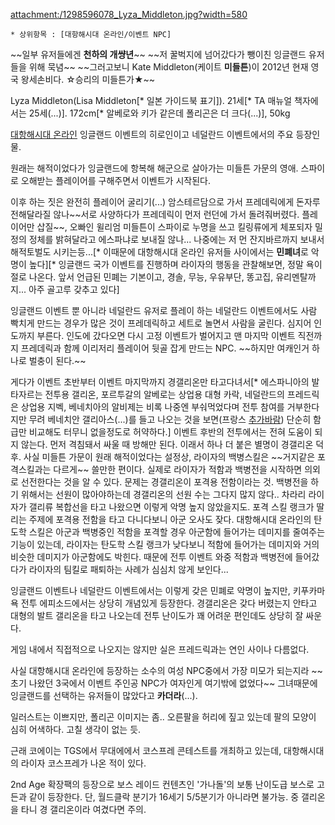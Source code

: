 attachment:/1298596078_Lyza_Middleton.jpg?width=580

 * 상위항목 : [대항해시대 온라인/이벤트 NPC]

~~일부 유저들에겐 '''천하의 개썅년'''~~
~~저 꿀벅지에 넘어갔다가 뺑이친 잉글랜드 유저들을 위해 묵념~~
~~그러고보니 Kate Middleton(케이트 '''미들튼''')이 2012년 현재 영국 왕세손비다. ☆승리의 미들튼가★~~


Lyza Middleton(Lisa Middleton[* 일본 가이드북 표기]). 21세[* TA 매뉴얼 책자에서는 25세(...)]. 172cm[* 알베로와 키가 같은데 폴리곤은 더 크다(...)], 50kg

[[대항해시대 온라인]] 잉글랜드 이벤트의 히로인이고 네덜란드 이벤트에서의 주요 등장인물.

원래는 해적이었다가 잉글랜드에 항복해 해군으로 살아가는 미들튼 가문의 영애. 스파이로 오해받는 플레이어를 구해주면서 이벤트가 시작된다.

이후 하는 짓은 완전히 플레이어 굴리기(...) 암스테르담으로 가서 프레데릭에게 돈자루 전해달라질 않나~~서로 사양하다가 프레데릭이 먼저 런던에 가서 돌려줘버렸다. 플레이어만 삽질~~, 오빠인 윌리엄 미들튼이 스파이로 누명을 쓰고 킬링류에게 체포되자 밀정의 정체를 밝혀달라고 에스파냐로 보내질 않나... 나중에는 저 먼 잔지바르까지 보내서 해적토벌도 시키는등...[* 이때문에 대항해시대 온라인 유저들 사이에서는 '''민폐녀'''로 악명이 높다][* 잉글랜드 국가 이벤트를 진행하며 라이자의 행동을 관찰해보면, 정말 욕이 절로 나온다. 앞서 언급된 민폐는 기본이고, 경솔, 무능, 우유부단, 똥고집, 유리멘탈까지... 아주 골고루 갖추고 있다]

잉글랜드 이벤트 뿐 아니라 네덜란드 유저로 플레이 하는 네덜란드 이벤트에서도 사람 빡치게 만드는 경우가 많은 것이 프레데릭하고 세트로 놀면서 사람을 굴린다. 심지어 인도까지 부른다. 인도에 갔다오면 다시 고정 이벤트가 벌어지고 맨 마지막 이벤트 직전까지 프레데릭과 함께 이리저리 플레이어 뒷골 잡게 만드는 NPC. ~~하지만 여캐인거 하나로 벌충이 된다.~~

게다가 이벤트 초반부터 이벤트 마지막까지 경갤리온만 타고다녀서[* 에스파니아의 발타자르는 전투용 갤리온, 포르투갈의 알베로는 상업용 대형 카락, 네덜란드의 프레드릭은 상업용 지벡, 베네치아의 알비제는 비록 나중엔 부숴먹었다며 전투 참여를 거부한다지만 무려 베네치안 갤리아스(...)를 들고 나오는 것을 보면(프랑스 [[추가바람]]) 단순히 함급만 비교해도 터무니 없을정도로 허약하다.] 이벤트 후반의 전투에서는 전혀 도움이 되지 않는다. 먼저 격침돼서 싸울 때 방해만 된다. 이래서 하나 더 붙은 별명이 경갤리온 덕후. 사실 미들튼 가문이 원래 해적이었다는 설정상, 라이자의 백병스킬은 ~~거지같은 포격스킬과는 다르게~~ 쓸만한 편이다. 실제로 라이자가 적함과 백병전을 시작하면 의외로 선전한다는 것을 알 수 있다. 문제는 경갤리온이 포격용 전함이라는 것. 백병전을 하기 위해서는 선원이 많아야하는데 경갤리온의 선원 수는 그다지 많지 않다.. 차라리 라이자가 갤리류 복합선을 타고 나왔으면 이렇게 악명 높지 않았을지도. 포격 스킬 랭크가 딸리는 주제에 포격용 전함을 타고 다니다보니 아군 오사도 잦다. 대항해시대 온라인의 탄도학 스킬은 아군과 백병중인 적함을 포격할 경우 아군함에 들어가는 데미지를 줄여주는 기능이 있는데, 라이자는 탄도학 스킬 랭크가 낮다보니 적함에 들어가는 데미지와 거의 비슷한 데미지가 아군함에도 박힌다. 때문에 전투 이벤트 와중 적함과 백병전에 들어갔다가 라이자의 팀킬로 패퇴하는 사례가 심심치 않게 보인다...

잉글랜드 이벤트나 네덜란드 이벤트에서는 이렇게 갖은 민폐로 악명이 높지만, 키푸카마욕 전투 에피소드에서는 상당히 개념있게 등장한다. 경갤리온은 갖다 버렸는지 안타고 대형의 발트 갤리온을 타고 나오는데 전투 난이도가 꽤 어려운 편인데도 상당히 잘 싸운다.  

게임 내에서 직접적으로 나오지는 않지만 실은 프레드릭과는 연인 사이나 다름없다.

사실 대항해시대 온라인에 등장하는 소수의 여성 NPC중에서 가장 미모가 되는지라 ~~초기 나왔던 3국에서 이벤트 주인공 NPC가 여자인게 여기밖에 없었다~~ 그녀때문에 잉글랜드를 선택하는 유저들이 많았다고 '''카더라'''(...).

일러스트는 이쁘지만, 폴리곤 이미지는 좀.. 오른팔을 허리에 짚고 있는데 팔의 모양이 심히 어색하다. 고칠 생각이 없는 듯.

근래 코에이는 TGS에서 무대에에서 코스프레 콘테스트를 개최하고 있는데, 대항해시대의 라이자 코스프레가 나온 적이 있다.

2nd Age 확장팩의 등장으로 보스 레이드 컨텐츠인 '가나돌'의 보통 난이도급 보스로 고든과 같이 등장한다.
단, 월드클락 분기가 16세기 5/5분기가 아니라면 불가능. 중 갤리온을 타니 경 갤리온이라 여겼다면 주의.
